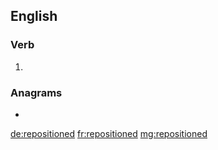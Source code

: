 ==English==

===Verb===
{{head|en|verb form}}

# {{en-past of|reposition}}

===Anagrams===
* {{l|en|redeposition}}

[[de:repositioned]]
[[fr:repositioned]]
[[mg:repositioned]]